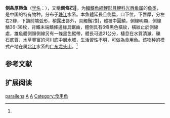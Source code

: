 {{Speciesbox 
| genus = Acrossocheilus
| species = parallens
| status = LC
| status_system = IUCN3.1
| status_ref =<ref name = IUCN>{{cite journal | author1 = Chen, X.-Y. | author2 = Cui, K. | year = 2011 | title = Acrossocheilus parallens | journal = The IUCN Red List of Threatened Species | volume = e.T166119A6177989 | doi = 10.2305/IUCN.UK.2011-2.RLTS.T166119A6177989.en }}</ref>
| display_parents = 3
| authority = Nichols, 1931<ref name='id5925'>{{cite web| url =http://www.bioinfo.cn/db05/BjdwSpecies.php?action=view&id=5925| title =侧条厚唇鱼| work =中国动物物种编目数据库| publisher =中国科学院微生物研究所| author =中国科学院动物研究所| accessdate =2009-04-11| deadurl =yes| archiveurl =https://web.archive.org/web/20160305020129/http://www.bioinfo.cn/db05/BjdwSpecies.php?action=view&id=5925| archivedate =2016-03-05}}</ref>
| synonyms = *''Barbus parallens''<br /><small>Nichols, 1931</small>''
}}

'''侧条厚唇鱼'''（[[学名|学名]]：{{lang|la|''Acrossocheilus parallens''}}），又稱'''側條石𩼧'''，为[[輻鰭魚綱|輻鰭魚綱]][[鯉形目|鯉形目]][[鲤科|鲤科]][[光唇鱼属|光唇鱼属]]的[[鱼类|鱼类]]，是中国的特有物种。分布于[[珠江|珠江]]水系。本魚體延長且側扁，口下位，下唇厚，分左右2瓣，下頷前端弧形，稍露出唇外，具觸鬚2對，體被中圓鱗，側線明顯，側線鱗36-38枚，背鰭末端鰭條邊緣具鋸齒，體側具有6條黑色橫紋，橫紋止於側線處，雄魚體側顏側線另有一條黑色縱帶，體長可達21公分，棲息在水質清澈、礫石底質、水草豐富的河川底中層水域，生活習性不明，可做為食用魚。该物种的模式产地在属[[北江|北江]]水系的[[广东|广东]][[龙头山|龙头山]]。<ref name='id5925'/>

== 参考文献 ==
{{reflist}}

== 扩展阅读 ==
{{refbegin}}
{{wikispecies-inline|Acrossocheilus parallens|侧条厚唇鱼}}
{{refend}}
{{Taxonbar|from=Q1039562}}

[[Category:光唇鱼属|parallens]]
[[Category:中國特有魚類|A]]
[[Category:1931年描述的魚類|A]]
[[Category:食用魚|Category:食用魚]]